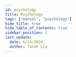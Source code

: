 ```yaml
---
id: psychology
title: Psychology
tags: ["manual", "psychology"]
hide_title: true
hide_table_of_contents: true
sidebar_position: 2
last_update:
  date: 6/24/2024
  author: Tarek Liu
---
```



<TagSearchNotes
  title="Psychology"
  description="Psychological notes about paradigms, methods, and human authentic behavioral experiments."
/>
